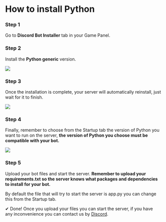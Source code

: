 # How to install Python


<Steps>

### Step 1
Go to **Discord Bot Installer** tab in your Game Panel.

### Step 2
Install the **Python generic** version.

![](https://i.imgur.com/yXMshmm.png)

### Step 3
Once the installation is complete, your server will automatically reinstall, just wait for it to finish.

![](https://i.imgur.com/BifZIn7.png)

### Step 4
Finally, remember to choose from the Startup tab the version of Python you want to run on the server, **the version of Python you choose must be compatible with your bot.**

![](https://i.imgur.com/EaB3WkQ.png)

### Step 5
Upload your bot files and start the server. **Remember to upload your requirements.txt so the server knows what packages and dependencies to install for your bot.**

<Callout type="info">
By default the file that will try to start the server is app.py you can change this from the Startup tab.
</Callout>

</Steps>

✔ Done! Once you upload your files you can start the server, if you have any inconvenience you can contact us by [Discord](https://discord.vexyhost.com/).